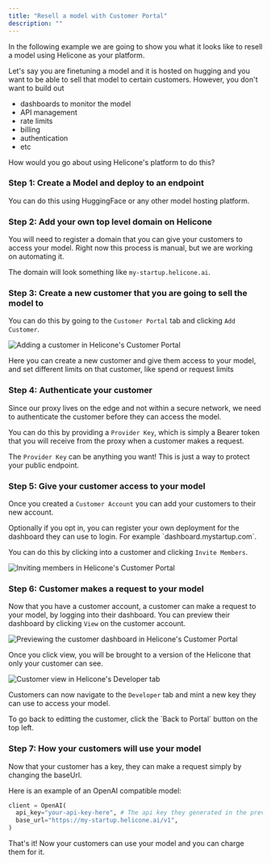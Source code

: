 ```yaml
---
title: "Resell a model with Customer Portal"
description: ""
---
```


In the following example we are going to show you what it looks like to resell a model using Helicone as your platform.

Let's say you are finetuning a model and it is hosted on hugging and you want to be able to sell that model to certain customers.
However, you don't want to build out

- dashboards to monitor the model
- API management
- rate limits
- billing
- authentication
- etc

How would you go about using Helicone's platform to do this?

### Step 1: Create a Model and deploy to an endpoint

You can do this using HuggingFace or any other model hosting platform.

### Step 2: Add your own top level domain on Helicone

You will need to register a domain that you can give your customers to access your model.
Right now this process is manual, but we are working on automating it.

The domain will look something like `my-startup.helicone.ai`.

### Step 3: Create a new customer that you are going to sell the model to

You can do this by going to the `Customer Portal` tab and clicking `Add Customer`.

<Frame>
  <img src="/images/customer-portal/add-customer.png" alt="Adding a customer in Helicone's Customer Portal"/>
</Frame>

Here you can create a new customer and give them access to your model, and set different limits on that customer, like spend or request limits

### Step 4: Authenticate your customer

Since our proxy lives on the edge and not within a secure network, we need to authenticate the customer before they can access the model.

You can do this by providing a `Provider Key`, which is simply a Bearer token that you will receive from the proxy when a customer makes a request.

The `Provider Key` can be anything you want! This is just a way to protect your public endpoint.

### Step 5: Give your customer access to your model

Once you created a `Customer Account` you can add your customers to their new account.

<Note>
  Optionally if you opt in, you can register your own deployment for the
  dashboard they can use to login. For example `dashboard.mystartup.com`.
</Note>

You can do this by clicking into a customer and clicking `Invite Members`.

<Frame>
  <img src="/images/customer-portal/invite-members.png" alt="Inviting members in Helicone's Customer Portal"/>
</Frame>

### Step 6: Customer makes a request to your model

Now that you have a customer account, a customer can make a request to your model, by logging into their dashboard.
You can preview their dashboard by clicking `View` on the customer account.

<Frame>
  <img src="/images/customer-portal/preview.png" alt="Previewing the customer dashboard in Helicone's Customer Portal"/>
</Frame>

Once you click view, you will be brought to a version of the Helicone that only your customer can see.

<Frame>
  <img src="/images/customer-portal/customer-view.png" alt="Customer view in Helicone's Developer tab"/>
</Frame>

Customers can now navigate to the `Developer` tab and mint a new key they can use to access your model.

<Tip>
  To go back to editting the customer, click the `Back to Portal` button on the
  top left.
</Tip>

### Step 7: How your customers will use your model

Now that your customer has a key, they can make a request simply by changing the baseUrl.

Here is an example of an OpenAI compatible model:

```python
client = OpenAI(
  api_key="your-api-key-here", # The api key they generated in the previous step
  base_url="https://my-startup.helicone.ai/v1",
)
```

That's it! Now your customers can use your model and you can charge them for it.
